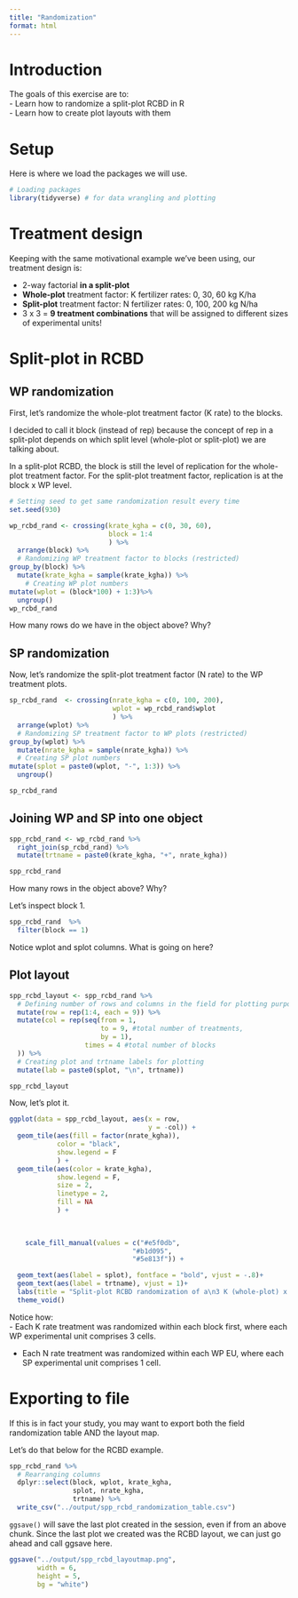 ```yaml
---
title: "Randomization"
format: html
---
```


# Introduction  
The goals of this exercise are to:  
- Learn how to randomize a split-plot RCBD in R  
- Learn how to create plot layouts with them  

# Setup  
Here is where we load the packages we will use.  
```r
# Loading packages
library(tidyverse) # for data wrangling and plotting
```

# Treatment design  
Keeping with the same motivational example we've been using, our treatment design is:  

-   2-way factorial **in a split-plot**  
-   **Whole-plot** treatment factor: K fertilizer rates: 0, 30, 60 kg K/ha\
-   **Split-plot** treatment factor: N fertilizer rates: 0, 100, 200 kg N/ha\
-   3 x 3 = **9 treatment combinations** that will be assigned to different sizes of experimental units!  

# Split-plot in RCBD  
## WP randomization  
First, let's randomize the whole-plot treatment factor (K rate) to the blocks.  

I decided to call it block (instead of rep) because the concept of rep in a split-plot depends on which split level (whole-plot or split-plot) we are talking about.  

In a split-plot RCBD, the block is still the level of replication for the whole-plot treatment factor. For the split-plot treatment factor, replication is at the block x WP level.  

```r
# Setting seed to get same randomization result every time
set.seed(930)

wp_rcbd_rand <- crossing(krate_kgha = c(0, 30, 60),
                         block = 1:4
                         ) %>%
  arrange(block) %>%
  # Randomizing WP treatment factor to blocks (restricted) 
group_by(block) %>%
  mutate(krate_kgha = sample(krate_kgha)) %>%
    # Creating WP plot numbers 
mutate(wplot = (block*100) + 1:3)%>%
  ungroup()
wp_rcbd_rand
```

How many rows do we have in the object above? Why?  

## SP randomization  
Now, let's randomize the split-plot treatment factor (N rate) to the WP treatment plots.  
```r
sp_rcbd_rand  <- crossing(nrate_kgha = c(0, 100, 200),
                          wplot = wp_rcbd_rand$wplot
                          ) %>%
  arrange(wplot) %>%
  # Randomizing SP treatment factor to WP plots (restricted)
group_by(wplot) %>%
  mutate(nrate_kgha = sample(nrate_kgha)) %>%
  # Creating SP plot numbers 
mutate(splot = paste0(wplot, "-", 1:3)) %>%
  ungroup()

sp_rcbd_rand
```

## Joining WP and SP into one object
```r
spp_rcbd_rand <- wp_rcbd_rand %>%
  right_join(sp_rcbd_rand) %>%
  mutate(trtname = paste0(krate_kgha, "+", nrate_kgha))

spp_rcbd_rand
```

How many rows in the object above? Why?

Let's inspect block 1.  
```r
spp_rcbd_rand  %>%
  filter(block == 1)
```

Notice wplot and splot columns. What is going on here?  

## Plot layout  
```r
spp_rcbd_layout <- spp_rcbd_rand %>%
  # Defining number of rows and columns in the field for plotting purposes
  mutate(row = rep(1:4, each = 9)) %>%
  mutate(col = rep(seq(from = 1, 
                       to = 9, #total number of treatments, 
                       by = 1), 
                   times = 4 #total number of blocks
  )) %>%
  # Creating plot and trtname labels for plotting
  mutate(lab = paste0(splot, "\n", trtname))

spp_rcbd_layout
```

Now, let's plot it.
```r
ggplot(data = spp_rcbd_layout, aes(x = row, 
                                   y = -col)) + 
  geom_tile(aes(fill = factor(nrate_kgha)),
            color = "black", 
            show.legend = F
            ) +
  geom_tile(aes(color = krate_kgha),
            show.legend = F,
            size = 2,
            linetype = 2,
            fill = NA
            ) +
  
 

    scale_fill_manual(values = c("#e5f0db",
                               "#b1d095",
                               "#5e813f")) +

  geom_text(aes(label = splot), fontface = "bold", vjust = -.8)+
  geom_text(aes(label = trtname), vjust = 1)+
  labs(title = "Split-plot RCBD randomization of a\n3 K (whole-plot) x 3 N (split-plot) treatment design") +
  theme_void()

```

Notice how:  
  - Each K rate treatment was randomized within each block first, where each WP experimental unit comprises 3 cells. 
  
  - Each N rate treatment was randomized within each WP EU, where each SP experimental unit comprises 1 cell.  

# Exporting to file  
If this is in fact your study, you may want to export both the field randomization table AND the layout map.  

Let's do that below for the RCBD example.  

```r
spp_rcbd_rand %>%
  # Rearranging columns  
  dplyr::select(block, wplot, krate_kgha, 
                splot, nrate_kgha,
                trtname) %>%
  write_csv("../output/spp_rcbd_randomization_table.csv")


```

`ggsave()` will save the last plot created in the session, even if from an above chunk. Since the last plot we created was the RCBD layout, we can just go ahead and call ggsave here.  

```r
ggsave("../output/spp_rcbd_layoutmap.png",
       width = 6,
       height = 5,
       bg = "white")
```


